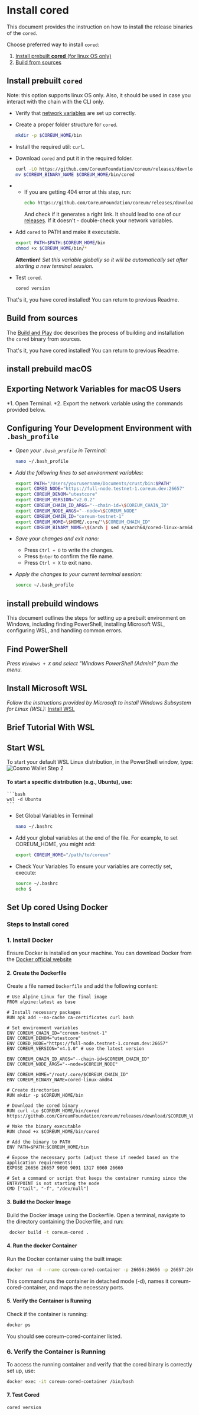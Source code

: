 # Install cored

This document provides the instruction on how to install the release binaries of the `cored`.

Choose preferred way to install `cored`:

1. [Install prebuilt **cored** (for linux OS only)](#install-prebuilt-cored)
2. [Build from sources](#build-from-sources)

## Install prebuilt `cored`

Note: this option supports linux OS only. Also, it should be used in case you interact with the chain with the CLI only.

* Verify that [network variables](/docs/next/tutorials/get-started/setup-cli) are set up correctly.

* Create a proper folder structure for `cored`.

    ```bash
    mkdir -p $COREUM_HOME/bin
    ```

* Install the required util: `curl`.

* Download `cored` and put it in the required folder.

    ```bash
    curl -LO https://github.com/CoreumFoundation/coreum/releases/download/$COREUM_VERSION/$COREUM_BINARY_NAME
    mv $COREUM_BINARY_NAME $COREUM_HOME/bin/cored
    ```
* * If you are getting 404 error at this step, run:
    ```bash
    echo https://github.com/CoreumFoundation/coreum/releases/download/$COREUM_VERSION/$COREUM_BINARY_NAME
    ```
    And check if it generates a right link. It should lead to one of our <a href="https://github.com/CoreumFoundation/coreum/releases" target="_blank" rel="noopener noreferrer" className="text-[#25D695] hover:opacity-80 text-base font-bold">releases</a>.
    If it doesn't - double-check your network variables.

* Add `cored` to PATH and make it executable.

    ```bash
    export PATH=$PATH:$COREUM_HOME/bin
    chmod +x $COREUM_HOME/bin/*
    ```

  **Attention!** *Set this variable globally so it will be automatically set after starting a new terminal session.*

* Test `cored`.

    ```bash
    cored version
    ```

That's it, you have cored installed! You can return to previous Readme.

## Build from sources

The <a href="https://github.com/CoreumFoundation/coreum/blob/master/README.md#build-and-play" target="_blank" rel="noopener noreferrer" className="text-[#25D695] hover:opacity-80 text-base font-bold">Build and Play</a> doc describes the
process of building and installation the `cored` binary from sources.

That's it, you have cored installed! You can return to previous Readme.



## install prebuild macOS

## Exporting Network Variables for macOS Users

*1. Open Terminal.
*2. Export the network variable using the commands provided below.

## Configuring Your Development Environment with `.bash_profile`

- *Open your `.bash_profile` in Terminal:*

    ```bash
    nano ~/.bash_profile
    ```

- *Add the following lines to set environment variables:*

    ```bash
    export PATH="/Users/yourusername/Documents/crust/bin:$PATH"
    export CORED_NODE="https://full-node.testnet-1.coreum.dev:26657"
    export COREUM_DENOM="utestcore"
    export COREUM_VERSION="v2.0.2"
    export COREUM_CHAIN_ID_ARGS="--chain-id=\$COREUM_CHAIN_ID"
    export COREUM_NODE_ARGS="--node=\$COREUM_NODE"
    export COREUM_CHAIN_ID="coreum-testnet-1"
    export COREUM_HOME=\$HOME/.core/"\$COREUM_CHAIN_ID"
    export COREUM_BINARY_NAME=\$(arch | sed s/aarch64/cored-linux-arm64/ | sed s/x86_64/cored-linux-amd64/)
    ```

- *Save your changes and exit nano:*
    - Press `Ctrl + O` to write the changes.
    - Press `Enter` to confirm the file name.
    - Press `Ctrl + X` to exit nano.

- *Apply the changes to your current terminal session:*

    ```bash
    source ~/.bash_profile
    ```

## install prebuild windows

This document outlines the steps for setting up a prebuilt environment on Windows, including finding PowerShell, installing Microsoft WSL, configuring WSL, and handling common errors.

## Find PowerShell

*Press `Windows + X` and select "Windows PowerShell (Admin)" from the menu.*

## Install Microsoft WSL

*Follow the instructions provided by Microsoft to install Windows Subsystem for Linux (WSL):* <a href="https://learn.microsoft.com/en-us/windows/wsl/install" target="_blank" rel="noopener noreferrer" className="text-[#25D695] hover:opacity-80 text-base font-bold">Install WSL</a>

## Brief Tutorial With WSL

## Start WSL

To start your default WSL Linux distribution, in the PowerShell window, type:
<img className="w-85 mb-10" src="/images/tutorials/get-started/Windows.png" alt="Cosmo Wallet Step 2" />


#### To start a specific distribution (e.g., Ubuntu), use:
    ```bash
    wsl -d Ubuntu
    ```

* Set Global Variables in Terminal
    ```bash
    nano ~/.bashrc
    ```
* Add your global variables at the end of the file. For example, to set COREUM_HOME, you might add:
    ```bash
    export COREUM_HOME="/path/to/coreum"
    ```
* Check Your Variables
To ensure your variables are correctly set, execute:
    ```bash
    source ~/.bashrc
    echo $
    ```

## Set Up cored Using Docker

### Steps to Install cored


### 1. Install Docker

Ensure Docker is installed on your machine. You can download Docker from the <a href="https://docs.docker.com/get-docker/" target="_blank" class="text-[#25D695] hover:opacity-80 font-bold">Docker official website</a>

#### 2. Create the Dockerfile

Create a file named `Dockerfile` and add the following content:

```Docker
# Use Alpine Linux for the final image
FROM alpine:latest as base

# Install necessary packages
RUN apk add --no-cache ca-certificates curl bash

# Set environment variables
ENV COREUM_CHAIN_ID="coreum-testnet-1"
ENV COREUM_DENOM="utestcore"
ENV CORED_NODE="https://full-node.testnet-1.coreum.dev:26657"
ENV COREUM_VERSION="v4.1.0" # use the latest version

ENV COREUM_CHAIN_ID_ARGS="--chain-id=$COREUM_CHAIN_ID"
ENV COREUM_NODE_ARGS="--node=$COREUM_NODE"

ENV COREUM_HOME="/root/.core/$COREUM_CHAIN_ID"
ENV COREUM_BINARY_NAME=cored-linux-amd64

# Create directories
RUN mkdir -p $COREUM_HOME/bin

# Download the cored binary
RUN curl -Lo $COREUM_HOME/bin/cored https://github.com/CoreumFoundation/coreum/releases/download/$COREUM_VERSION/$COREUM_BINARY_NAME

# Make the binary executable
RUN chmod +x $COREUM_HOME/bin/cored

# Add the binary to PATH
ENV PATH=$PATH:$COREUM_HOME/bin

# Expose the necessary ports (adjust these if needed based on the application requirements)
EXPOSE 26656 26657 9090 9091 1317 6060 26660

# Set a command or script that keeps the container running since the ENTRYPOINT is not starting the node
CMD ["tail", "-f", "/dev/null"]
```

#### 3. Build the Docker Image
Build the Docker image using the Dockerfile. Open a terminal, navigate to the directory containing the Dockerfile, and run:

```bash
 docker build -t coreum-cored .
```

#### 4. Run the docker Container
Run the Docker container using the built image:

```bash
docker run -d --name coreum-cored-container -p 26656:26656 -p 26657:26657 -p 9090:9090 -p 9091:9091 -p 1317:1317 -p 6060:6060 -p 26660:26660 coreum-cored
```
This command runs the container in detached mode (-d), names it coreum-cored-container, and maps the necessary ports.


#### 5. Verify the Container is Running
Check if the container is running:

```bash
docker ps
```
You should see coreum-cored-container listed.

### 6. Verify the Container is Running
To access the running container and verify that the cored binary is correctly set up, use:

```bash
docker exec -it coreum-cored-container /bin/bash
```

#### 7. Test Cored
```bash
cored version
```
